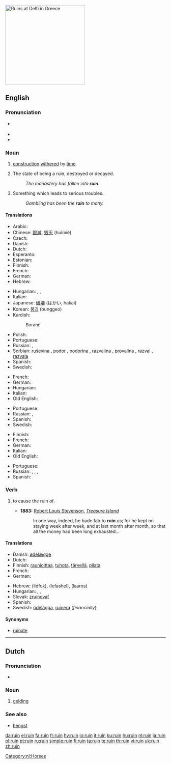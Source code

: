 [[Image:Ruins at Delfi.JPG|right|250px|thumb|Ruins at Delfi in Greece]]
{{also|Ruin}}
==English==

===Pronunciation===
* {{a|UK}} {{IPA|/ˈɹuːɪn/|/ɹʊɪ̪n/}}
* {{audio|en-us-ruin.ogg|Audio (US)}}
* {{rhymes|uːɪn}}

===Noun===
{{en-noun}}

# {{countable}} [[construction]] [[withered]] by [[time]].
# {{uncountable}} The state of being a ruin, destroyed or decayed.
#: ''The monastery has fallen into '''ruin'''.''
# {{uncountable}} Something which leads to serious troubles.
#: ''Gambling has been the '''ruin''' to many.''

====Translations====
{{trans-top|construction withered by time}}
* Arabic: {{Arab|[[خراب]]}} {{IPAchar|(χarāb)}} {{m}}
* Chinese: [[毀滅]], [[毁灭]] (huǐmiè)
* Czech: {{t-|cs|zřícenina|f}}
* Danish: {{t+|da|ruin}}
* Dutch: {{t+|nl|ruïne|f}}
* Esperanto: {{t-|eo|ruino|xs=Esperanto}}
* Estonian: {{t-|et|vare}}
* Finnish: {{t-|fi|raunio}}
* French: {{t+|fr|ruine|f}}
* German: {{t+|de|Ruine|f}}
* Hebrew: {{he-translation|אבדנא|avdánah}}
{{trans-mid}}
* Hungarian: {{t+|hu|rom}}, {{t|hu|roncs}}, {{t|hu|omladék}}
* Italian: {{t+|it|rovina|f}}
* Japanese: [[破壊]] (はかい, hakai)
* Korean: [[붕괴]] (bunggeo)
* Kurdish:
*: Sorani: {{t|ku|شوێنه‌وار|tr=shwaenawAr|sc=ku-Arab}}
* Polish: {{t|pl|ruina|f}}
* Portuguese: {{t+|pt|ruína|f}}
* Russian: {{t|ru|руина|f|tr=ruína|sc=Cyrl}}, {{t|ru|развалина|f|tr=razválina|sc=Cyrl}}
* Serbian: [[ruševina]] {{f}}, [[podor]] {{m}}, [[podorina]] {{f}}, [[razvalina]] {{f}}, [[provalina]] {{f}}, [[razval]] {{m}}, [[razvala]] {{f}}
* Spanish: {{t-|es|ruina|f}}
* Swedish: {{t-|sv|ruin}}
{{trans-bottom}}

{{trans-top|the state of being a ruin, destroyed or decayed}}
* French: {{t+|fr|ruine|f}}
* German: {{t+|de|Ruin|m}}
* Hungarian: {{t+|hu|rom}}
* Italian: {{t+|it|rovina|f}}
* Old English: {{t-|ang|hryre|m|xs=Old English}}
{{trans-mid}}
* Portuguese: {{t+|pt|ruína|f}}
* Russian: {{t|ru|в руинах|tr=v ruínax|sc=Cyrl}}, {{t|ru|в развалинах|tr=v razválinax|sc=Cyrl}}
* Spanish: {{t-|es|ruina|f}}
* Swedish: {{t-|sv|ruin}}
{{trans-bottom}}

{{trans-top|something which leads to serious troubles}}
* Finnish: {{t-|fi|turmio}}
* French: {{t+|fr|ruine|f}}
* German: {{t+|de|Ruin|m}}
* Italian: {{t+|it|rovina|f}}
* Old English: {{t-|ang|hryre|m|xs=Old English}}
{{trans-mid}}
* Portuguese: {{t+|pt|ruína|f}}
* Russian: {{t|ru|крах|m|tr=krax|sc=Cyrl}}, {{t|ru|крушение|n|tr=krušénije|sc=Cyrl}}, {{t|ru|разорение|n|tr=razorénije|sc=Cyrl}}, {{t+|ru|гибель|f|tr=gíbel’|sc=Cyrl}}
* Spanish: {{t-|es|ruina|f}}
{{trans-bottom}}

===Verb===
{{en-verb}}

# {{transitive}} to cause the ruin of.
#* '''1883:''' [[w:Robert Louis Stevenson|Robert Louis Stevenson]], ''[[w:Treasure Island|Treasure Island]]''
#*: In one way, indeed, he bade fair to '''ruin''' us; for he kept on staying week after week, and at last month after month, so that all the money had been long exhausted...

====Translations====
{{trans-top|to cause the ruin of}}
* Danish: [[ødelæg]]ge
* Dutch: {{t+|nl|ruïneren}}
* Finnish: [[raunioittaa]], [[tuhota]], [[tärvellä]], [[pilata]]
* French: {{t+|fr|ruiner}}
* German: {{t+|de|ruinieren}}
{{trans-mid}}
* Hebrew: {{t-|he|לדפוק|sc=Hebr}} (lidfok), {{t+|he|לפשל|sc=Hebr}} (lefashel), {{t+|he|להרוס|sc=Hebr}} (laaros)
* Hungarian: {{t+|hu|lerombol}},  {{t|hu|tönkretesz}},  {{t|hu|romba dönt}}
* Slovak: [[zruinovať]]
* Spanish: {{t-|es|desbaratar}}
* Swedish: [[ödelägga]], [[ruinera]] (''financially'')
{{trans-bottom}}

====Synonyms====
* [[ruinate]]

----

==Dutch==

===Pronunciation===
* {{audio|Nl-ruin.ogg|audio}}

===Noun===
{{nl-noun|ruinen|ruintje|g=m}}

# [[gelding]]

===See also===
* [[hengst]]

[[Category:nl:Horses]]

[[da:ruin]]
[[el:ruin]]
[[fa:ruin]]
[[fr:ruin]]
[[hy:ruin]]
[[io:ruin]]
[[it:ruin]]
[[ku:ruin]]
[[hu:ruin]]
[[nl:ruin]]
[[ja:ruin]]
[[pl:ruin]]
[[pt:ruin]]
[[ru:ruin]]
[[simple:ruin]]
[[fi:ruin]]
[[ta:ruin]]
[[te:ruin]]
[[th:ruin]]
[[vi:ruin]]
[[uk:ruin]]
[[zh:ruin]]